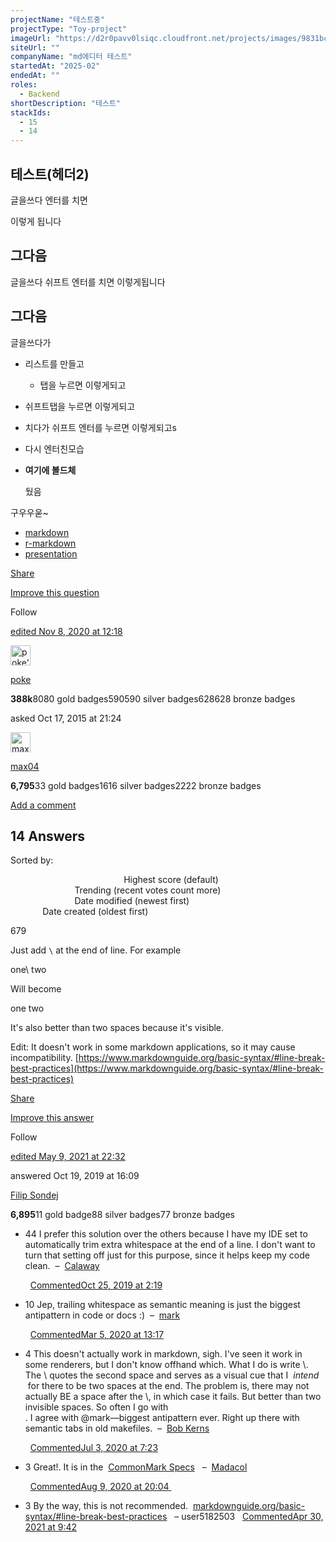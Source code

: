 ```yaml
---
projectName: "테스트중"
projectType: "Toy-project"
imageUrl: "https://d2r0pavv0lsiqc.cloudfront.net/projects/images/9831bcd6-f924-441c-ac27-fe2e426fe20d.png"
siteUrl: ""
companyName: "md에디터 테스트"
startedAt: "2025-02"
endedAt: ""
roles:
  - Backend
shortDescription: "테스트"
stackIds:
  - 15
  - 14
---
```


## 테스트(헤더2)

글을쓰다 엔터를 치면

이렇게 됩니다

## 그다음

글을쓰다 쉬프트 엔터를 치면
이렇게됩니다

## 그다음

글을쓰다가&#x20;

* 리스트를 만들고
  * 탭을 누르면 이렇게되고
* 쉬프트탭을 누르면 이렇게되고
* 치다가 쉬프트 엔터를 누르면
  이렇게되고s
* 다시 엔터친모습
* **여기에 볼드체**

  뒀음

구우우욷\~



* [markdown](https://stackoverflow.com/questions/tagged/markdown)
* [r-markdown](https://stackoverflow.com/questions/tagged/r-markdown)
* [presentation](https://stackoverflow.com/questions/tagged/presentation "show questions tagged 'presentation'")

[Share](https://stackoverflow.com/q/33191744 "Short permalink to this question")

[Improve this question](https://stackoverflow.com/posts/33191744/edit)

Follow

[edited Nov 8, 2020 at 12:18](https://stackoverflow.com/posts/33191744/revisions "show all edits to this post")

[<img height="32" width="32" alt="poke's user avatar" src="https://www.gravatar.com/avatar/609c93bafd659500f83fde04802a9be5?s=64&d=identicon&r=PG" />](https://stackoverflow.com/users/216074/poke)

[poke](https://stackoverflow.com/users/216074/poke)

**388k**8080 gold badges590590 silver badges628628 bronze badges

asked Oct 17, 2015 at 21:24

[<img height="32" width="32" alt="max04's user avatar" src="https://www.gravatar.com/avatar/7fef444dcf41b2bb02093985dc384204?s=64&d=identicon&r=PG&f=y&so-version=2" />](https://stackoverflow.com/users/5458090/max04)

[max04](https://stackoverflow.com/users/5458090/max04)

**6,795**33 gold badges1616 silver badges2222 bronze badges

[Add a comment](https://stackoverflow.com/questions/33191744/how-to-add-new-line-in-markdown-presentation# "Use comments to ask for more information or suggest improvements. Avoid answering questions in comments.")

## 14 Answers

Sorted by:

                                              Highest score (default)                                                                   Trending (recent votes count more)                                                                   Date modified (newest first)                                                                   Date created (oldest first)                              

679

[](https://stackoverflow.com/posts/58465541/timeline)

Just add `\` at the end of line. For example

one\\
two


Will become

one
two


It's also better than two spaces because it's visible.

Edit:
It doesn't work in some markdown applications, so it may cause incompatibility. [https://www.markdownguide.org/basic-syntax/#line-break-best-practices](https://www.markdownguide.org/basic-syntax/#line-break-best-practices)

[Share](https://stackoverflow.com/a/58465541 "Short permalink to this answer")

[Improve this answer](https://stackoverflow.com/posts/58465541/edit)

Follow

[edited May 9, 2021 at 22:32](https://stackoverflow.com/posts/58465541/revisions "show all edits to this post")

answered Oct 19, 2019 at 16:09

[](https://stackoverflow.com/users/11756613/filip-sondej)

[Filip Sondej](https://stackoverflow.com/users/11756613/filip-sondej)

**6,895**11 gold badge88 silver badges77 bronze badges

* 44
  I prefer this solution over the others because I have my IDE set to automatically trim extra whitespace at the end of a line. I don't want to turn that setting off just for this purpose, since it helps keep my code clean. 
  – 
  [Calaway](https://stackoverflow.com/users/6880272/calaway "724 reputation")

   
  [CommentedOct 25, 2019 at 2:19](https://stackoverflow.com/questions/33191744/how-to-add-new-line-in-markdown-presentation#comment103423305_58465541)
* 10
  Jep, trailing whitespace as semantic meaning is just the biggest antipattern in code or docs :) 
  – 
  [mark](https://stackoverflow.com/users/461173/mark "21,743 reputation")

   
  [CommentedMar 5, 2020 at 13:17](https://stackoverflow.com/questions/33191744/how-to-add-new-line-in-markdown-presentation#comment107113616_58465541)
* 4
  This doesn't actually work in markdown, sigh. I've seen it work in some renderers, but I don't know offhand which. What I do is write <space>\\<space>. The \ quotes the second space and serves as a visual cue that I 
  *intend*
   for there to be two spaces at the end. The problem is, there may not actually BE a space after the \\, in which case it fails. But better than two invisible spaces. So often I go with <br />. I agree with @mark—biggest antipattern ever. Right up there with semantic tabs in old makefiles. 
  – 
  [Bob Kerns](https://stackoverflow.com/users/556742/bob-kerns "1,847 reputation")

   
  [CommentedJul 3, 2020 at 7:23](https://stackoverflow.com/questions/33191744/how-to-add-new-line-in-markdown-presentation#comment110897131_58465541)
* 3
  Great!. It is in the 
  [CommonMark Specs](https://spec.commonmark.org/0.29/#hard-line-breaks)
   
  – 
  [Madacol](https://stackoverflow.com/users/3163120/madacol "4,266 reputation")

   
  [CommentedAug 9, 2020 at 20:04 ](https://stackoverflow.com/questions/33191744/how-to-add-new-line-in-markdown-presentation#comment111986245_58465541)
* 3
  By the way, this is not recommended. 
  [markdownguide.org/basic-syntax/#line-break-best-practices](https://www.markdownguide.org/basic-syntax/#line-break-best-practices)
   
  – user5182503
   
  [CommentedApr 30, 2021 at 9:42](https://stackoverflow.com/questions/33191744/how-to-add-new-line-in-markdown-presentation#comment119012248_58465541)